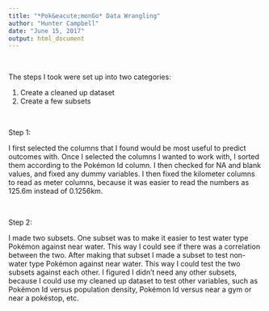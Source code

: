 ---
title: "*Pok&eacute;monGo* Data Wrangling"
author: "Hunter Campbell"
date: "June 15, 2017"
output: html_document
---

<br>

The steps I took were set up into two categories:  

1. Create a cleaned up dataset  
2. Create a few subsets

<br>

Step 1:

I first selected the columns that I found would be most useful to predict outcomes with. Once I selected the columns I wanted to work with, I sorted them according to the Pok&eacute;mon Id column. I then checked for NA and blank values, and fixed any dummy variables. I then fixed the kilometer columns to read as meter columns, because it was easier to read the numbers as 125.6m instead of 0.1256km.

<br>

Step 2:

I made two subsets. One subset was to make it easier to test water type Pok&eacute;mon against near water. This way I could see if there was a correlation between the two. After making that subset I made a subset to test non-water type Pok&eacute;mon against near water. This way I could test the two subsets against each other. I figured I didn't need any other subsets, because I could use my cleaned up dataset to test other variables, such as Pok&eacute;mon Id versus population density, Pok&eacute;mon Id versus near a gym or near a pok&eacute;stop, etc.
